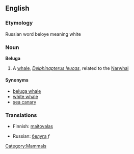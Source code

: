 {{wikipedia2|Beluga}} <!-- Avoids redirect -->
==English==
===Etymology===
Russian word beloye meaning white

===Noun===
'''Beluga'''

# A [[whale]], ''[[Delphinapterus leucas]]'', related to the [[Narwhal]]

====Synonyms====
*[[beluga whale]]
*[[white whale]]
*[[sea canary]]

===Translations===
{{top}}
*Finnish: [[maitovalas]]
{{mid}}
*Russian: [[белуга]] ''f''
{{bottom}}

[[Category:Mammals]]